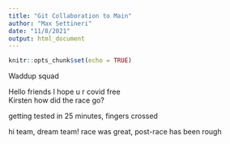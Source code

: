```yaml
---
title: "Git Collaboration to Main"
author: "Max Settineri"
date: "11/8/2021"
output: html_document
---
```


```r
knitr::opts_chunk$set(echo = TRUE)
```

Waddup squad

Hello friends I hope u r covid free  
Kirsten how did the race go? 

getting tested in 25 minutes, fingers crossed

hi team, dream team!
race was great, post-race has been rough 